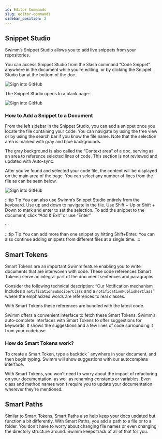```yaml
---
id: Editor Commands
slug: editor-commands
sidebar_position: 2
---
```


## Snippet Studio 

Swimm’s Snippet Studio allows you to add live snippets from your repositories. 

You can access Snippet Studio from the Slash command “Code Snippet” anywhere in the document while you’re editing, or by clicking the Snippet Studio bar at the bottom of the doc.

![Sign into GitHub](../../static/img/Features2.png)

The Snippet Studio opens to a blank page:

![Sign into GitHub](../../static/img/Features3.png)

### **How to Add a Snippet to a Document**

From the left sidebar in the Snippet Studio, you can add a snippet once you locate the file containing your code. You can navigate by using the tree view or by using the search bar if you know the file name. Note that the selection area is marked with gray and blue backgrounds. 

The gray background is also called the “Context area” of a doc, serving as an area to reference selected lines of code. This section is not reviewed and updated with Auto-sync.

After you’ve found and selected your code file, the content will be displayed on the main area of the page. You can select any number of lines from the file as can be seen below.

![Sign into GitHub](../../static/img/Features4.png)

:::tip Tip
You can also use Swimm’s Snippet Studio entirely from the keyboard. Use up and down to navigate in the file. Use Shift + Up or Shift + Down to mark and enter to set the selection. To add the snippet to the document, click “Add & Exit” or use “Enter”

:::

:::tip Tip
You can add more than one snippet by hitting Shift+Enter.
You can also continue adding snippets from different files at a single time.
:::

## Smart Tokens 

Smart Tokens are an important Swimm feature enabling you to write documents that are interwoven with code. These code references (Smart Tokens) serve an integral part of the document sentences and paragraphs. 

Consider the following technical description:
“Our Notification mechanism includes a `notificationSubsciberClass` and a `notificationPublisherClass`” where the emphasized words are references to real classes. 

With Smart Tokens these references are bundled with the latest code.

Swimm offers a convenient interface to fetch these Smart Tokens. Swimm’s auto-complete interfaces with Smart Tokens to offer suggestions for keywords. It shows the suggestions and a few lines of code surrounding it from your codebase.

### How do Smart Tokens work? 


To create a Smart Token, type a backtick ` anywhere in your document, and then begin typing. Swimm will show suggestions with our autocomplete interface.

With Smart Tokens, you won't need to worry about the impact of refactoring on your documentation, as well as renaming constants or variables. Even class and method names won't require you to update your documentation wherever they're mentioned. 

## Smart Paths

Similar to Smart Tokens, Smart Paths also help keep your docs updated but function a bit differently. With Smart Paths, you add a path to a file or to a folder. You don't have to worry about changing file names or even changing the directory structure around. Swimm keeps track of all of that for you.
